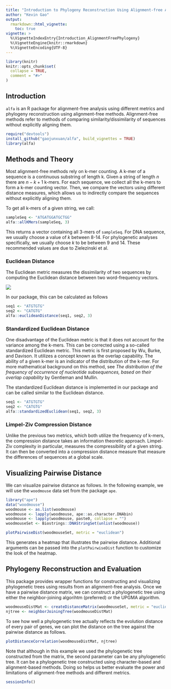 ```yaml
---
title: "Introduction to Phylogeny Reconstruction Using Alignment-free Analysis Methods"
author: "Kevin Gao"
output:
  rmarkdown::html_vignette:
    toc: true
vignette: >
  %\VignetteIndexEntry{Introduction_AlignmentFreePhylogeny}
  %\VignetteEngine{knitr::rmarkdown}
  %\VignetteEncoding{UTF-8}
---
```


```r
library(knitr)
knitr::opts_chunk$set(
  collapse = TRUE,
  comment = "#>"
)
```

## Introduction

`alfa` is an R package for alignment-free analysis using different metrics and phylogeny reconstruction using alignment-free methods. Alignment-free methods refer to methods of comparing similarity/dissimilarity of sequences without explicitly aligning them.

```r
require("devtools")
install_github("gaojunxuan/alfa", build_vignettes = TRUE)
library(alfa)
```

## Methods and Theory

Most alignment-free methods rely on k-mer counting. A k-mer of a sequence is a continuous substring of length k. Given a string of length $n$ there are $n-k+1$ k-mers. For each sequence, we collect all the k-mers to form a k-mer counting vector. Then, we compare the vectors using different distance measures, which allows us to indirectly compare the sequences without explicitly aligning them.

To get all k-mers of a given string, we call:

```r
sampleSeq <- "ATGATGGATGCTGG"
alfa::allKMers(sampleSeq, 3)
```

This returns a vector containing all 3-mers of `sampleSeq`. For DNA sequence, we usually choose a value of $k$ between 8-14. For phylogenetic analyses specifically, we usually choose $k$ to be between 9 and 14. These recommended values are due to Zielezinski et al.

### Euclidean Distance

The Euclidean metric measures the dissimilarity of two sequences by computing the Euclidean distance between two word-frequency vectors.

![](images/euclidean-dist.png)

In our package, this can be calculated as follows

```r
seq1 <- "ATGTGTG"
seq2 <- "CATGTG"
alfa::euclideanDistance(seq1, seq2, 3)
```

### Standardized Euclidean Distance

One disadvantage of the Euclidean metric is that it does not account for the variance among the k-mers. This can be corrected using a so-called standardized Euclidean metric. This metric is first proposed by Wu, Burke, and Davison. It utilizes a concept known as the overlap capability. The ability of a given k-mer is an indicator of the distribution of the k-mer. For more mathematical background on this method, see *The distribution of the frequency of occurrence of nucleotide subsequences, based on their overlap capability* by Gentleman and Mullin.

The standardized Euclidean distance is implemented in our package and can be called similar to the Euclidean distance.

```r
seq1 <- "ATGTGTG"
seq2 <- "CATGTG"
alfa::standardizedEuclidean(seq1, seq2, 3)
```

### Limpel-Ziv Compression Distance

Unlike the previous two metrics, which both utilize the frequency of k-mers, the compression distance takes an information theoretic approach. Limpel-Ziv complexity in particular, measures the compressibility of a given string. It can then be converted into a compression distance measure that measure the differences of sequences at a global scale.

## Visualizing Pairwise Distance

We can visualize pairwise distance as follows. In the following example, we will use the `woodmouse` data set from the package `ape`.

```r
library("ape")
data("woodmouse")
woodmouse <- as.list(woodmouse)
woodmouse <- lapply(woodmouse, ape::as.character.DNAbin)
woodmouse <- lapply(woodmouse, paste0, collapse = "")
woodmouseSet <- Biostrings::DNAStringSet(unlist(woodmouse))

plotPairwiseDist(woodmouseSet, metric = "euclidean")
```

This generates a heatmap that illustrates the pairwise distance. Additional arguments can be passed into the `plotPairwiseDist` function to customize the look of the heatmap.

## Phylogeny Reconstruction and Evaluation

This package provides wrapper functions for constructing and visualizing phylogenetic trees using results from an alignment-free analysis. Once we have a pairwise distance matrix, we can construct a phylogenetic tree using either the neighbor-joining algorihtm (preferred) or the UPGMA algorithm.

```r
woodmouseDistMat <- createDistanceMatrix(woodmouseSet, metric = "euclidean")
njtree <- neighborJoiningTree(woodmouseDistMat)
```

To see how well a phylogenetic tree actually reflects the evolution distance of every pair of genes, we can plot the distance on the tree against the pairwise distance as follows.

```r
plotDistanceCorrelation(woodmouseDistMat, njtree)
```

Note that although in this example we used the phylogenetic tree constructed from the matrix, the second parameter can be any phylogenetic tree. It can be a phylogenetic tree constructed using character-based and alignment-based methods. Doing so helps us better evaluate the power and limitations of alignment-free methods and different metrics.

```r
sessionInfo()
```
